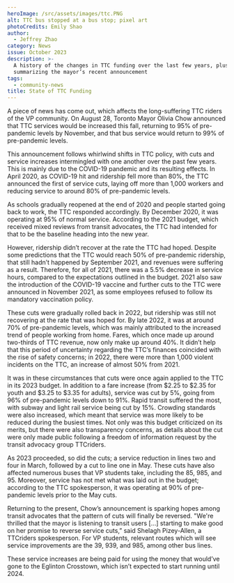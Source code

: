 ```yaml
---
heroImage: /src/assets/images/ttc.PNG
alt: TTC bus stopped at a bus stop; pixel art
photoCredits: Emily Shao
author:
  - Jeffrey Zhao
category: News
issue: October 2023
description: >-
  A history of the changes in TTC funding over the last few years, plus
  summarizing the mayor’s recent announcement
tags:
  - community-news
title: State of TTC Funding
---
```


A piece of news has come out, which affects the long-suffering TTC riders of the VP community. On August 28, Toronto Mayor Olivia Chow announced that TTC services would be increased this fall, returning to 95% of pre-pandemic levels by November, and that bus service would return to 99% of pre-pandemic levels.

This announcement follows whirlwind shifts in TTC policy, with cuts and service increases intermingled with one another over the past few years. This is mainly due to the COVID-19 pandemic and its resulting effects. In April 2020, as COVID-19 hit and ridership fell more than 80%, the TTC announced the first of service cuts, laying off more than 1,000 workers and reducing service to around 80% of pre-pandemic levels.

As schools gradually reopened at the end of 2020 and people started going back to work, the TTC responded accordingly. By December 2020, it was operating at 95% of normal service. According to the 2021 budget, which received mixed reviews from transit advocates, the TTC had intended for that to be the baseline heading into the new year.

However, ridership didn’t recover at the rate the TTC had hoped. Despite some predictions that the TTC would reach 50% of pre-pandemic ridership, that still hadn’t happened by September 2021, and revenues were suffering as a result. Therefore, for all of 2021, there was a 5.5% decrease in service hours, compared to the expectations outlined in the budget. 2021 also saw the introduction of the COVID-19 vaccine and further cuts to the TTC were announced in November 2021, as some employees refused to follow its mandatory vaccination policy.

These cuts were gradually rolled back in 2022, but ridership was still not recovering at the rate that was hoped for. By late 2022, it was at around 70% of pre-pandemic levels, which was mainly attributed to the increased trend of people working from home. Fares, which once made up around two-thirds of TTC revenue, now only make up around 40%. It didn’t help that this period of uncertainty regarding the TTC’s finances coincided with the rise of safety concerns; in 2022, there were more than 1,000 violent incidents on the TTC, an increase of almost 50% from 2021.

It was in these circumstances that cuts were once again applied to the TTC in its 2023 budget. In addition to a fare increase (from $2.25 to $2.35 for youth and $3.25 to $3.35 for adults), service was cut by 5%, going from 96% of pre-pandemic levels down to 91%. Rapid transit suffered the most, with subway and light rail service being cut by 15%. Crowding standards were also increased, which meant that service was more likely to be reduced during the busiest times. Not only was this budget criticized on its merits, but there were also transparency concerns, as details about the cut were only made public following a freedom of information request by the transit advocacy group TTCriders.

As 2023 proceeded, so did the cuts; a service reduction in lines two and four in March, followed by a cut to line one in May. These cuts have also affected numerous buses that VP students take, including the 85, 985, and 95. Moreover, service has not met what was laid out in the budget; according to the TTC spokesperson, it was operating at 90% of pre-pandemic levels prior to the May cuts.

Returning to the present, Chow’s announcement is sparking hopes among transit advocates that the pattern of cuts will finally be reversed. "We're thrilled that the mayor is listening to transit users \[...] starting to make good on her promise to reverse service cuts,” said Shelagh Pizey-Allen, a TTCriders spokesperson. For VP students, relevant routes which will see service improvements are the 39, 939, and 985, among other bus lines.

These service increases are being paid for using the money that would’ve gone to the Eglinton Crosstown, which isn’t expected to start running until 2024.
